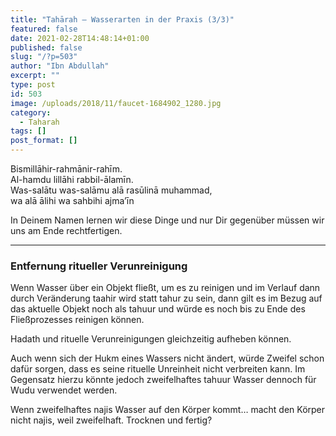 ```yaml
---
title: "Tahārah – Wasserarten in der Praxis (3/3)"
featured: false
date: 2021-02-28T14:48:14+01:00
published: false
slug: "/?p=503"
author: "Ibn Abdullah"
excerpt: ""
type: post
id: 503
image: /uploads/2018/11/faucet-1684902_1280.jpg
category:
  - Taharah
tags: []
post_format: []
---
```


Bismillāhir-rahmānir-rahīm.  
Al-hamdu lillāhi rabbil-ālamīn.  
Was-salātu was-salāmu alā rasūlinā muhammad,  
wa alā ālihi wa sahbihi ajma’īn

In Deinem Namen lernen wir diese Dinge und nur Dir gegenüber müssen wir uns am Ende rechtfertigen.

---

### Entfernung ritueller Verunreinigung

Wenn Wasser über ein Objekt fließt, um es zu reinigen und im Verlauf dann durch Veränderung taahir wird statt tahur zu sein, dann gilt es im Bezug auf das aktuelle Objekt noch als tahuur und würde es noch bis zu Ende des Fließprozesses reinigen können.

Hadath und rituelle Verunreinigungen gleichzeitig aufheben können.

Auch wenn sich der Hukm eines Wassers nicht ändert, würde Zweifel schon dafür sorgen, dass es seine rituelle Unreinheit nicht verbreiten kann. Im Gegensatz hierzu könnte jedoch zweifelhaftes tahuur Wasser dennoch für Wudu verwendet werden.

Wenn zweifelhaftes najis Wasser auf den Körper kommt… macht den Körper nicht najis, weil zweifelhaft. Trocknen und fertig?
